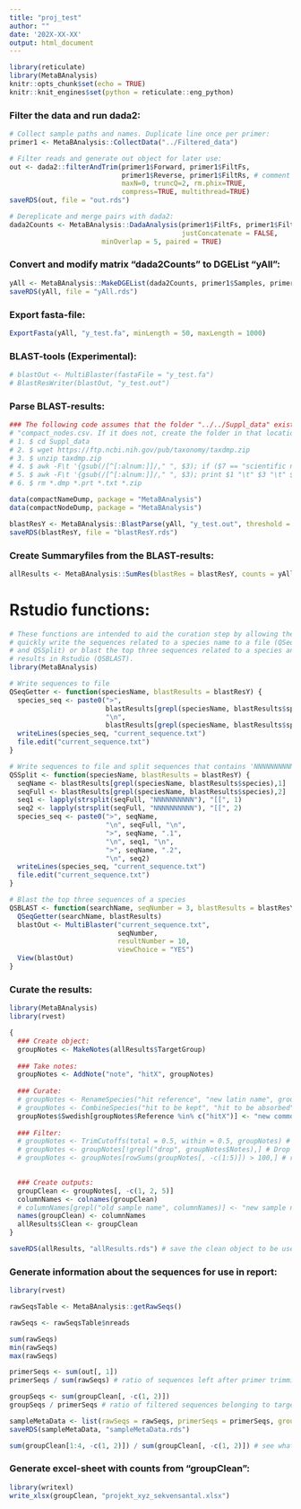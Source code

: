 ```yaml
---
title: "proj_test"
author: ""
date: '202X-XX-XX'
output: html_document
---
```


```r
library(reticulate)
library(MetaBAnalysis)
knitr::opts_chunk$set(echo = TRUE)
knitr::knit_engines$set(python = reticulate::eng_python)
```

### Filter the data and run dada2:
```r
# Collect sample paths and names. Duplicate line once per primer:
primer1 <- MetaBAnalysis::CollectData("../Filtered_data")

# Filter reads and generate out object for later use:
out <- dada2::filterAndTrim(primer1$Forward, primer1$FiltFs, 
                            primer1$Reverse, primer1$FiltRs, # comment out line if running single-ended
                            maxN=0, truncQ=2, rm.phix=TRUE,
                            compress=TRUE, multithread=TRUE)
saveRDS(out, file = "out.rds")

# Dereplicate and merge pairs with dada2:
dada2Counts <- MetaBAnalysis::DadaAnalysis(primer1$FiltFs, primer1$FiltRs, 
                                           justConcatenate = FALSE,
					   minOverlap = 5, paired = TRUE)
```

### Convert and modify matrix "dada2Counts" to DGEList "yAll":
```r
yAll <- MetaBAnalysis::MakeDGEList(dada2Counts, primer1$Samples, primer1$ForwardC)
saveRDS(yAll, file = "yAll.rds")
```

### Export fasta-file:
```r
ExportFasta(yAll, "y_test.fa", minLength = 50, maxLength = 1000)
```

### BLAST-tools (Experimental):
```r
# blastOut <- MultiBlaster(fastaFile = "y_test.fa")
# BlastResWriter(blastOut, "y_test.out")
```

### Parse BLAST-results:
```r
### The following code assumes that the folder "../../Suppl_data" exists and contains the files "compact_names.csv" and
# "compact_nodes.csv. If it does not, create the folder in that location and perform the following:
# 1. $ cd Suppl_data
# 2. $ wget https://ftp.ncbi.nih.gov/pub/taxonomy/taxdmp.zip
# 3. $ unzip taxdmp.zip
# 4. $ awk -F\t '{gsub(/[^[:alnum:]]/," ", $3); if ($7 == "scientific name") {print $1 "\t" $3}}' names.dmp > compact_names.csv
# 5. $ awk -F\t '{gsub(/[^[:alnum:]]/," ", $3); print $1 "\t" $3 "\t" $5}' nodes.dmp > compact_nodes.csv
# 6. $ rm *.dmp *.prt *.txt *.zip

data(compactNameDump, package = "MetaBAnalysis")
data(compactNodeDump, package = "MetaBAnalysis")

blastResY <- MetaBAnalysis::BlastParse(yAll, "y_test.out", threshold = 90)
saveRDS(blastResY, file = "blastResY.rds")
```

### Create Summaryfiles from the BLAST-results:
```r
allResults <- MetaBAnalysis::SumRes(blastRes = blastResY, counts = yAll$counts, taxGroup = "Fish") # Summarize a list of result objects
```

# Rstudio functions:
```r
# These functions are intended to aid the curation step by allowing the user to
# quickly write the sequences related to a species name to a file (QSeqGetter
# and QSSplit) or blast the top three sequences related to a species and View the
# results in Rstudio (QSBLAST).
library(MetaBAnalysis)

# Write sequences to file
QSeqGetter <- function(speciesName, blastResults = blastResY) {
  species_seq <- paste0(">",
                        blastResults[grepl(speciesName, blastResults$species),1],
                        "\n",
                        blastResults[grepl(speciesName, blastResults$species),2])
  writeLines(species_seq, "current_sequence.txt")
  file.edit("current_sequence.txt")
}

# Write sequences to file and split sequences that contains 'NNNNNNNNNN'
QSSplit <- function(speciesName, blastResults = blastResY) {
  seqName <- blastResults[grepl(speciesName, blastResults$species),1]
  seqFull <- blastResults[grepl(speciesName, blastResults$species),2]
  seq1 <- lapply(strsplit(seqFull, "NNNNNNNNNN"), "[[", 1)
  seq2 <- lapply(strsplit(seqFull, "NNNNNNNNNN"), "[[", 2)
  species_seq <- paste0(">", seqName,
                        "\n", seqFull, "\n",
                        ">", seqName, ".1",
                        "\n", seq1, "\n",
                        ">", seqName, ".2",
                        "\n", seq2)
  writeLines(species_seq, "current_sequence.txt")
  file.edit("current_sequence.txt")
}

# Blast the top three sequences of a species
QSBLAST <- function(searchName, seqNumber = 3, blastResults = blastResY) {
  QSeqGetter(searchName, blastResults)
  blastOut <- MultiBlaster("current_sequence.txt",
                           seqNumber,
                           resultNumber = 10,
                           viewChoice = "YES")
  View(blastOut)
}
```

### Curate the results:
```r
library(MetaBAnalysis)
library(rvest)

{
  ### Create object:
  groupNotes <- MakeNotes(allResults$TargetGroup)
  
  ### Take notes:
  groupNotes <- AddNote("note", "hitX", groupNotes)
  
  ### Curate:
  # groupNotes <- RenameSpecies("hit reference", "new latin name", groupNotes)
  # groupNotes <- CombineSpecies("hit to be kept", "hit to be absorbed", groupNotes)
  groupNotes$Swedish[groupNotes$Reference %in% c("hitX")] <- "new common name"
  
  ### Filter:
  # groupNotes <- TrimCutoffs(total = 0.5, within = 0.5, groupNotes) # trim species based on percentage cutoffs
  # groupNotes <- groupNotes[!grepl("drop", groupNotes$Notes),] # Drop all species that has the word "drop" in their notes
  # groupNotes <- groupNotes[rowSums(groupNotes[, -c(1:5)]) > 100,] # remove species with a sequence sum less than 100

  
  ### Create outputs:
  groupClean <- groupNotes[, -c(1, 2, 5)]
  columnNames <- colnames(groupClean)
  # columnNames[grepl("old sample name", columnNames)] <- "new sample name"
  names(groupClean) <- columnNames
  allResults$Clean <- groupClean
}

saveRDS(allResults, "allResults.rds") # save the clean object to be used in the report
```

### Generate information about the sequences for use in report:
```r
library(rvest)

rawSeqsTable <- MetaBAnalysis::getRawSeqs()

rawSeqs <- rawSeqsTable$nreads

sum(rawSeqs)
min(rawSeqs)
max(rawSeqs)

primerSeqs <- sum(out[, 1])
primerSeqs / sum(rawSeqs) # ratio of sequences left after primer trimming and filtration

groupSeqs <- sum(groupClean[, -c(1, 2)])
groupSeqs / primerSeqs # ratio of filtered sequences belonging to target group

sampleMetaData <- list(rawSeqs = rawSeqs, primerSeqs = primerSeqs, groupSeqs = groupSeqs)
saveRDS(sampleMetaData, "sampleMetaData.rds")

sum(groupClean[1:4, -c(1, 2)]) / sum(groupClean[, -c(1, 2)]) # see what percentage of counts the top four species accounts for
```

### Generate excel-sheet with counts from "groupClean":
```r
library(writexl)
write_xlsx(groupClean, "projekt_xyz_sekvensantal.xlsx")
```
